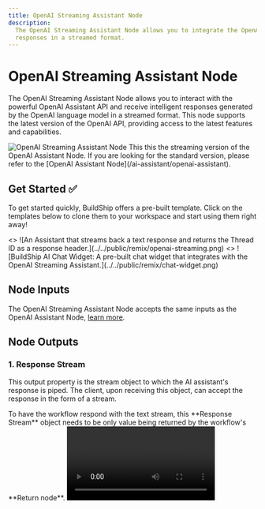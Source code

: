 ```yaml
---
title: OpenAI Streaming Assistant Node
description:
  The OpenAI Streaming Assistant Node allows you to integrate the OpenAI Assistant API into your workflows and receive
  responses in a streamed format.
---
```



# OpenAI Streaming Assistant Node

The OpenAI Streaming Assistant Node allows you to interact with the powerful OpenAI Assistant API and receive
intelligent responses generated by the OpenAI language model in a streamed format. This node supports the latest version
of the OpenAI API, providing access to the latest features and capabilities.

<Image src={streaming1} alt='OpenAI Streaming Assistant Node' width={1200} />

<Callout>
  This this the streaming version of the OpenAI Assistant Node. If you are looking for the standard version, please
  refer to the [OpenAI Assistant Node](/ai-assistant/openai-assistant).
</Callout>

## Get Started ✅

To get started quickly, BuildShip offers a pre-built template. Click on the templates below to clone them to your
workspace and start using them right away!

<Cards num={2}>
  <Card
    image
    arrow
    title='An Assistant that streams back a text response and returns the Thread ID as a response header.'
    href='https://buildship.app/remix?template=streaming-assistant'
  >
    <>
      ![An Assistant that streams back a text response and returns the Thread ID as a response
      header.](../../public/remix/openai-streaming.png)
    </>
  </Card>
  <Card
    image
    arrow
    title='BuildShip AI Chat Widget: A pre-built chat widget that integrates with the OpenAI Streaming Assistant.'
    href='https://github.com/rowyio/buildship-chat-widget'
  >
    <>
      ![BuildShip AI Chat Widget: A pre-built chat widget that integrates with the OpenAI Streaming
      Assistant.](../../public/remix/chat-widget.png)
    </>
  </Card>
</Cards>

## Node Inputs

The OpenAI Streaming Assistant Node accepts the same inputs as the OpenAI Assistant Node,
[learn more](/ai-assistant/openai-assistant#node-inputs).

## Node Outputs

### 1. Response Stream

This output property is the stream object to which the AI assistant's response is piped. The client, upon receiving this
object, can accept the response in the form of a stream.

<Callout>
  To have the workflow respond with the text stream, this **Response Stream** object needs to be only value being
  returned by the workflow's **Return node**.
</Callout>

<Video src='/integrations/ai-assistant/streaming-output.mp4' />

### 2. Thread ID

This optional input **allows you to save and share the context of the conversation using a thread ID**. The thread ID
can be any **unique identifier**, such as a UUID or a custom string. The chat history belonging to a specific thread ID
is retrieved and continued in subsequent interactions. This feature is useful for maintaining context and continuity in
multi-turn conversations.

**Sample Thread ID:** `123e4567-e89b-12d3-a456-426614174000`

**If no thread ID is provided, a new conversation thread is started and a new thread ID is generated automatically**.
This Thread ID is also **returned as an output of the Claude Assistant** node for reference. You can make your client
applications store and reuse this thread ID for future interactions.

## Example Use Cases

- **Real-time Assistant:** Integrate the OpenAI Streaming Assistant into your applications to provide real-time
  responses and updates as the assistant generates its response.
- **Multi-turn Conversations:** Maintain context and continuity in multi-turn conversations by using the thread ID
  feature to save and retrieve conversation history.

